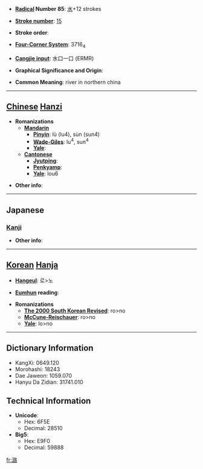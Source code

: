 * '''[[Wiktionary:Chinese radical index| Radical]] Number 85''': [[Wiktionary:Chinese radical index 水|水]]+12 strokes

* '''[[Wiktionary:Chinese total strokes index|Stroke number]]''': [[Wiktionary:Chinese total strokes index 15|15]]

* '''Stroke order''': 

* '''[[Wiktionary:Chinese four corner index|Four-Corner System]]''': 3716<sub>4</sub>

* '''[[Wiktionary:Chinese Cangjie index|Cangjie input]]''': 水口一口 (ERMR)

* '''Graphical Significance and Origin''': 

* '''Common Meaning''': river in northern china

----

== [[Chinese]] [[Hanzi]] ==

* '''Romanizations'''
** '''[[Mandarin]]'''
*** '''[[Pinyin]]''': lù (lu4), sùn (sun4)
*** '''[[Wade-Giles]]''': lu<sup>4</sup>, sun<sup>4</sup>
*** '''[[Yale]]''': 
** '''[[Cantonese]]'''
*** '''[[Jyutping]]''':
*** '''[[Penkyamp]]''': 
*** '''[[Yale]]''': lou6

* '''Other info''': 

----

==Japanese==
===[[Kanji]]===
{{kanji|on readings=[[ろ]] (ro), [[る]] (ru)
|kun readings=
}}

* '''Other info''':  

----

== [[Korean]] [[Hanja]] ==

* '''[[Hangeul]]''': 로>노

* '''[[Eumhun]] reading''': 

* '''Romanizations'''
** '''[[The 2000 South Korean Revised Romanization|The 2000 South Korean Revised]]''': ro>no
** '''[[McCune-Reischauer]]''': ro>no
** '''[[Yale]]''': lo>no

----

== Dictionary Information ==

* KangXi: 0649.120
* Morohashi: 18243
* Dae Jaweon: 1059.070
* Hanyu Da Zidian: 31741.010

== Technical Information ==

* '''Unicode''':
** Hex: 6F5E
** Decimal: 28510
* '''Big5''':
** Hex: E9F0
** Decimal: 59888

[[fr:潞]]